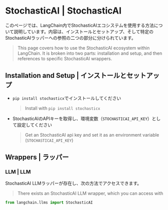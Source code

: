 # StochasticAI | StochasticAI

このページでは、LangChain内でStochasticAIエコシステムを使用する方法について説明しています。内容は、インストールとセットアップ、そして特定のStochasticAIラッパーへの参照の二つの部分に分けられています。

> This page covers how to use the StochasticAI ecosystem within LangChain.
> It is broken into two parts: installation and setup, and then references to specific StochasticAI wrappers.

## Installation and Setup | インストールとセットアップ

* `pip install stochasticx`でインストールしてください
  > Install with `pip install stochasticx`
* StochasticAIのAPIキーを取得し、環境変数（`STOCHASTICAI_API_KEY`）として設定してください
  > Get an StochasticAI api key and set it as an environment variable (`STOCHASTICAI_API_KEY`)

## Wrappers | ラッパー

### LLM | LLM

StochasticAI LLMラッパーが存在し、次の方法でアクセスできます。

> There exists an StochasticAI LLM wrapper, which you can access with

```python
from langchain.llms import StochasticAI
```
